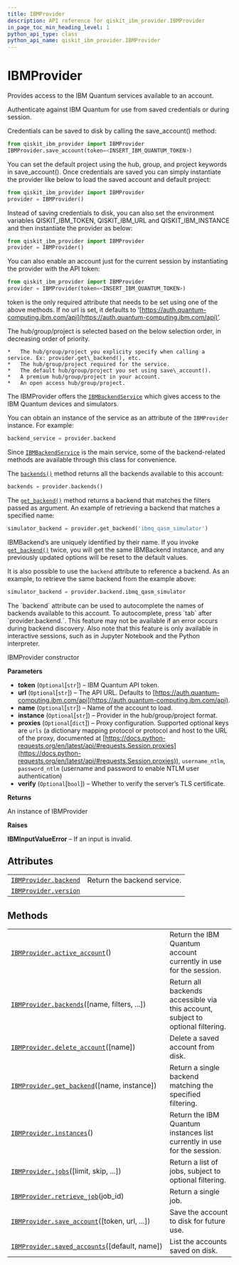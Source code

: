 ```yaml
---
title: IBMProvider
description: API reference for qiskit_ibm_provider.IBMProvider
in_page_toc_min_heading_level: 1
python_api_type: class
python_api_name: qiskit_ibm_provider.IBMProvider
---
```


# IBMProvider

<Class id="qiskit_ibm_provider.IBMProvider" github="https://github.com/qiskit/qiskit-ibm-provider/tree/stable/0.7/qiskit_ibm_provider/ibm_provider.py" signature="IBMProvider(token=None, url=None, name=None, instance=None, proxies=None, verify=None)">
  Provides access to the IBM Quantum services available to an account.

  Authenticate against IBM Quantum for use from saved credentials or during session.

  Credentials can be saved to disk by calling the save\_account() method:

  ```python
  from qiskit_ibm_provider import IBMProvider
  IBMProvider.save_account(token=<INSERT_IBM_QUANTUM_TOKEN>)
  ```

  You can set the default project using the hub, group, and project keywords in save\_account(). Once credentials are saved you can simply instantiate the provider like below to load the saved account and default project:

  ```python
  from qiskit_ibm_provider import IBMProvider
  provider = IBMProvider()
  ```

  Instead of saving credentials to disk, you can also set the environment variables QISKIT\_IBM\_TOKEN, QISKIT\_IBM\_URL and QISKIT\_IBM\_INSTANCE and then instantiate the provider as below:

  ```python
  from qiskit_ibm_provider import IBMProvider
  provider = IBMProvider()
  ```

  You can also enable an account just for the current session by instantiating the provider with the API token:

  ```python
  from qiskit_ibm_provider import IBMProvider
  provider = IBMProvider(token=<INSERT_IBM_QUANTUM_TOKEN>)
  ```

  token is the only required attribute that needs to be set using one of the above methods. If no url is set, it defaults to ‘[https://auth.quantum-computing.ibm.com/api](https://auth.quantum-computing.ibm.com/api)’.

  <Admonition title="Note" type="note">
    The hub/group/project is selected based on the below selection order, in decreasing order of priority.

    *   The hub/group/project you explicity specify when calling a service. Ex: provider.get\_backend(), etc.
    *   The hub/group/project required for the service.
    *   The default hub/group/project you set using save\_account().
    *   A premium hub/group/project in your account.
    *   An open access hub/group/project.
  </Admonition>

  The IBMProvider offers the [`IBMBackendService`](qiskit_ibm_provider.IBMBackendService "qiskit_ibm_provider.ibm_backend_service.IBMBackendService") which gives access to the IBM Quantum devices and simulators.

  You can obtain an instance of the service as an attribute of the `IBMProvider` instance. For example:

  ```python
  backend_service = provider.backend
  ```

  Since [`IBMBackendService`](qiskit_ibm_provider.IBMBackendService "qiskit_ibm_provider.ibm_backend_service.IBMBackendService") is the main service, some of the backend-related methods are available through this class for convenience.

  The [`backends()`](qiskit_ibm_provider.IBMProvider#backends "qiskit_ibm_provider.IBMProvider.backends") method returns all the backends available to this account:

  ```python
  backends = provider.backends()
  ```

  The [`get_backend()`](qiskit_ibm_provider.IBMProvider#get_backend "qiskit_ibm_provider.IBMProvider.get_backend") method returns a backend that matches the filters passed as argument. An example of retrieving a backend that matches a specified name:

  ```python
  simulator_backend = provider.get_backend('ibmq_qasm_simulator')
  ```

  IBMBackend’s are uniquely identified by their name. If you invoke [`get_backend()`](qiskit_ibm_provider.IBMProvider#get_backend "qiskit_ibm_provider.IBMProvider.get_backend") twice, you will get the same IBMBackend instance, and any previously updated options will be reset to the default values.

  It is also possible to use the `backend` attribute to reference a backend. As an example, to retrieve the same backend from the example above:

  ```python
  simulator_backend = provider.backend.ibmq_qasm_simulator
  ```

  <Admonition title="Note" type="note">
    The `backend` attribute can be used to autocomplete the names of backends available to this account. To autocomplete, press `tab` after `provider.backend.`. This feature may not be available if an error occurs during backend discovery. Also note that this feature is only available in interactive sessions, such as in Jupyter Notebook and the Python interpreter.
  </Admonition>

  IBMProvider constructor

  **Parameters**

  *   **token** (`Optional`\[`str`]) – IBM Quantum API token.
  *   **url** (`Optional`\[`str`]) – The API URL. Defaults to [https://auth.quantum-computing.ibm.com/api](https://auth.quantum-computing.ibm.com/api).
  *   **name** (`Optional`\[`str`]) – Name of the account to load.
  *   **instance** (`Optional`\[`str`]) – Provider in the hub/group/project format.
  *   **proxies** (`Optional`\[`dict`]) – Proxy configuration. Supported optional keys are `urls` (a dictionary mapping protocol or protocol and host to the URL of the proxy, documented at [https://docs.python-requests.org/en/latest/api/#requests.Session.proxies](https://docs.python-requests.org/en/latest/api/#requests.Session.proxies)), `username_ntlm`, `password_ntlm` (username and password to enable NTLM user authentication)
  *   **verify** (`Optional`\[`bool`]) – Whether to verify the server’s TLS certificate.

  **Returns**

  An instance of IBMProvider

  **Raises**

  **IBMInputValueError** – If an input is invalid.

  ## Attributes

  |                                                                                                            |                             |
  | ---------------------------------------------------------------------------------------------------------- | --------------------------- |
  | [`IBMProvider.backend`](qiskit_ibm_provider.IBMProvider#backend "qiskit_ibm_provider.IBMProvider.backend") | Return the backend service. |
  | [`IBMProvider.version`](qiskit_ibm_provider.IBMProvider#version "qiskit_ibm_provider.IBMProvider.version") |                             |

  ## Methods

  |                                                                                                                                                   |                                                                                 |
  | ------------------------------------------------------------------------------------------------------------------------------------------------- | ------------------------------------------------------------------------------- |
  | [`IBMProvider.active_account`](qiskit_ibm_provider.IBMProvider#active_account "qiskit_ibm_provider.IBMProvider.active_account")()                 | Return the IBM Quantum account currently in use for the session.                |
  | [`IBMProvider.backends`](qiskit_ibm_provider.IBMProvider#backends "qiskit_ibm_provider.IBMProvider.backends")(\[name, filters, ...])              | Return all backends accessible via this account, subject to optional filtering. |
  | [`IBMProvider.delete_account`](qiskit_ibm_provider.IBMProvider#delete_account "qiskit_ibm_provider.IBMProvider.delete_account")(\[name])          | Delete a saved account from disk.                                               |
  | [`IBMProvider.get_backend`](qiskit_ibm_provider.IBMProvider#get_backend "qiskit_ibm_provider.IBMProvider.get_backend")(\[name, instance])         | Return a single backend matching the specified filtering.                       |
  | [`IBMProvider.instances`](qiskit_ibm_provider.IBMProvider#instances "qiskit_ibm_provider.IBMProvider.instances")()                                | Return the IBM Quantum instances list currently in use for the session.         |
  | [`IBMProvider.jobs`](qiskit_ibm_provider.IBMProvider#jobs "qiskit_ibm_provider.IBMProvider.jobs")(\[limit, skip, ...])                            | Return a list of jobs, subject to optional filtering.                           |
  | [`IBMProvider.retrieve_job`](qiskit_ibm_provider.IBMProvider#retrieve_job "qiskit_ibm_provider.IBMProvider.retrieve_job")(job\_id)                | Return a single job.                                                            |
  | [`IBMProvider.save_account`](qiskit_ibm_provider.IBMProvider#save_account "qiskit_ibm_provider.IBMProvider.save_account")(\[token, url, ...])     | Save the account to disk for future use.                                        |
  | [`IBMProvider.saved_accounts`](qiskit_ibm_provider.IBMProvider#saved_accounts "qiskit_ibm_provider.IBMProvider.saved_accounts")(\[default, name]) | List the accounts saved on disk.                                                |
</Class>

